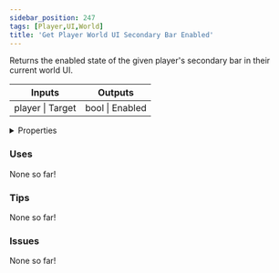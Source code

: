 ```yaml
---
sidebar_position: 247
tags: [Player,UI,World]
title: 'Get Player World UI Secondary Bar Enabled'
---
```


Returns the enabled state of the given player's secondary bar in their current world UI.



<IChip uuid="eaddf07d-4beb-4841-990c-a6b674a66126"/>

<table><thead><tr><th>Inputs</th><th>Outputs</th></tr></thead><tbody><tr><td>player | Target</td><td>bool | Enabled</td></tr></tbody></table>

<details>
  <summary>Properties</summary>
  <div>
    <div>
    <table>
      <tbody>
        <tr>
          <td>Is beta required?</td>
          <td>No</td>
        </tr>
        <tr>
          <td>Is chip a trolling risk?</td>
          <td>No</td>
        </tr>
        <tr>
          <td>Is chip a role assignment risk?</td>
          <td>No</td>
        </tr>
        <tr>
          <td>Chip UUID</td>
          <td>eaddf07d-4beb-4841-990c-a6b674a66126</td>
        </tr>
        <tr>
          <td>Room availability</td>
          <td>Available everywhere</td>
        </tr>
      </tbody>
    </table>
    </div>
  </div>
</details>

### Uses

None so far!

### Tips

None so far!

### Issues

None so far!